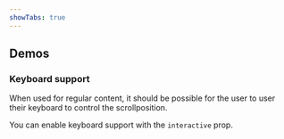 ```yaml
---
showTabs: true
---
```



## Demos

### Keyboard support

When used for regular content, it should be possible for the user to user their keyboard to control the scrollposition.

You can enable keyboard support with the `interactive` prop.

<ScrollViewInteractive />
